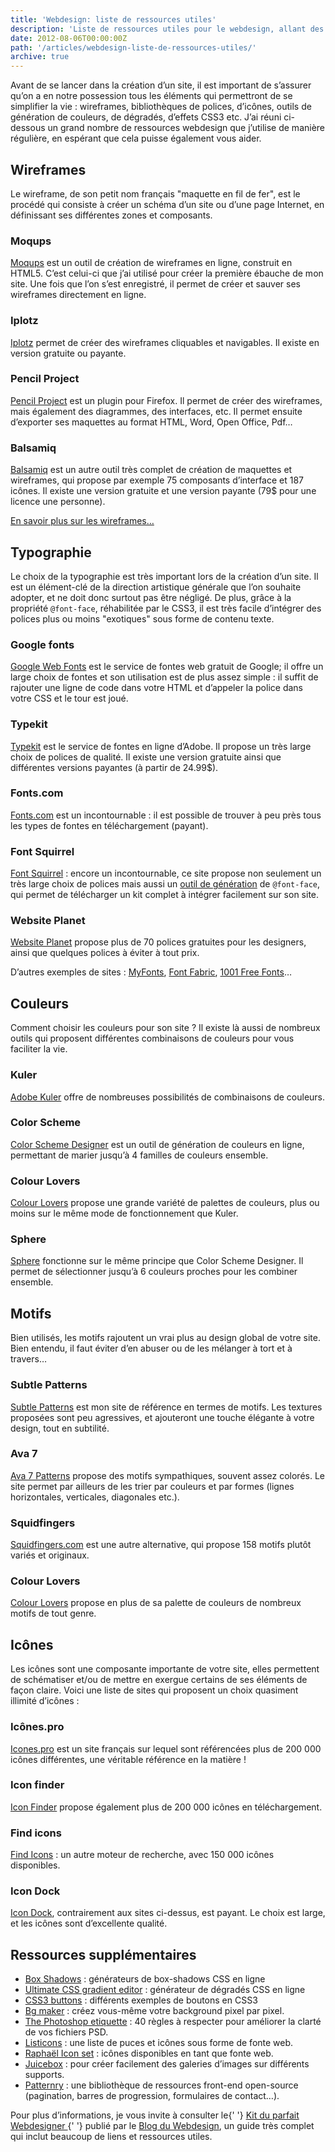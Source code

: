 ```yaml
---
title: 'Webdesign: liste de ressources utiles'
description: 'Liste de ressources utiles pour le webdesign, allant des wireframes aux couleurs, polices etc.'
date: 2012-08-06T00:00:00Z
path: '/articles/webdesign-liste-de-ressources-utiles/'
archive: true
---
```


Avant de se lancer dans la création d’un site, il est important de s’assurer qu’on a en notre possession tous les éléments qui permettront de se simplifier la vie : wireframes, bibliothèques de polices, d’icônes, outils de génération de couleurs, de dégradés, d’effets CSS3 etc. J’ai réuni ci-dessous un grand nombre de ressources webdesign que j’utilise de manière régulière, en espérant que cela puisse également vous aider.

## Wireframes

Le wireframe, de son petit nom français "maquette en fil de fer", est le procédé qui consiste à créer un schéma d’un site ou d’une page Internet, en définissant ses différentes zones et composants.

### Moqups

[Moqups](https://moqups.com/#!/) est un outil de création de wireframes en ligne, construit en HTML5. C’est celui-ci que j’ai utilisé pour créer la première ébauche de mon site. Une fois que l’on s’est enregistré, il permet de créer et sauver ses wireframes directement en ligne.

### Iplotz

[Iplotz](http://iplotz.com/) permet de créer des wireframes cliquables et navigables. Il existe en version gratuite ou payante.

### Pencil Project

[Pencil Project](http://pencil.evolus.vn/en-US/Home.aspx) est un plugin pour Firefox. Il permet de créer des wireframes, mais également des diagrammes, des interfaces, etc. Il permet ensuite d’exporter ses maquettes au format HTML, Word, Open Office, Pdf…

### Balsamiq

[Balsamiq](http://www.balsamiq.com/products/mockups) est un autre outil très complet de création de maquettes et wireframes, qui propose par exemple 75 composants d’interface et 187 icônes. Il existe une version gratuite et une version payante (79\$ pour une licence une personne).

[En savoir plus sur les wireframes…](http://www.smashingmagazine.com/2009/09/01/35-excellent-wireframing-resources/)

## Typographie

Le choix de la typographie est très important lors de la création d’un site. Il est un élément-clé de la direction artistique générale que l’on souhaite adopter, et ne doit donc surtout pas être négligé. De plus, grâce à la propriété `@font-face`, réhabilitée par le CSS3, il est très facile d’intégrer des polices plus ou moins "exotiques" sous forme de contenu texte.

### Google fonts

[Google Web Fonts](http://www.google.com/webfonts/#HomePlace:home) est le service de fontes web gratuit de Google; il offre un large choix de fontes et son utilisation est de plus assez simple : il suffit de rajouter une ligne de code dans votre HTML et d’appeler la police dans votre CSS et le tour est joué.

### Typekit

[Typekit](https://typekit.com/) est le service de fontes en ligne d’Adobe. Il propose un très large choix de polices de qualité. Il existe une version gratuite ainsi que différentes versions payantes (à partir de 24.99\$).

### Fonts.com

[Fonts.com](http://www.fonts.com/) est un incontournable : il est possible de trouver à peu près tous les types de fontes en téléchargement (payant).

### Font Squirrel

[Font Squirrel](http://www.fontsquirrel.com/) : encore un incontournable, ce site propose non seulement un très large choix de polices mais aussi un [outil de génération](http://www.fontsquirrel.com/fontface/generator) de `@font-face`, qui permet de télécharger un kit complet à intégrer facilement sur son site.

### Website Planet

[Website Planet](https://www.websiteplanet.com/blog/best-free-fonts/) propose plus de 70 polices gratuites pour les designers, ainsi que quelques polices à éviter à tout prix.

D’autres exemples de sites : [MyFonts](http://www.myfonts.com/), [Font Fabric](http://fontfabric.com/), [1001 Free Fonts](http://www.1001freefonts.com/)…

## Couleurs

Comment choisir les couleurs pour son site ? Il existe là aussi de nombreux outils qui proposent différentes combinaisons de couleurs pour vous faciliter la vie.

### Kuler

[Adobe Kuler](http://kuler.adobe.com) offre de nombreuses possibilités de combinaisons de couleurs.

### Color Scheme

[Color Scheme Designer](http://colorschemedesigner.com/) est un outil de génération de couleurs en ligne, permettant de marier jusqu’à 4 familles de couleurs ensemble.

### Colour Lovers

[Colour Lovers](http://www.colourlovers.com/palettes) propose une grande variété de palettes de couleurs, plus ou moins sur le même mode de fonctionnement que Kuler.

### Sphere

[Sphere](http://mudcu.be/sphere/) fonctionne sur le même principe que Color Scheme Designer. Il permet de sélectionner jusqu’à 6 couleurs proches pour les combiner ensemble.

## Motifs

Bien utilisés, les motifs rajoutent un vrai plus au design global de votre site. Bien entendu, il faut éviter d’en abuser ou de les mélanger à tort et à travers…

### Subtle Patterns

[Subtle Patterns](http://subtlepatterns.com/) est mon site de référence en termes de motifs. Les textures proposées sont peu agressives, et ajouteront une touche élégante à votre design, tout en subtilité.

### Ava 7

[Ava 7 Patterns](http://patterns.ava7.com/) propose des motifs sympathiques, souvent assez colorés. Le site permet par ailleurs de les trier par couleurs et par formes (lignes horizontales, verticales, diagonales etc.).

### Squidfingers

[Squidfingers.com](http://www.squidfingers.com/patterns/) est une autre alternative, qui propose 158 motifs plutôt variés et originaux.

### Colour Lovers

[Colour Lovers](http://www.colourlovers.com/patterns/new) propose en plus de sa palette de couleurs de nombreux motifs de tout genre.

## Icônes

Les icônes sont une composante importante de votre site, elles permettent de schématiser et/ou de mettre en exergue certains de ses éléments de façon claire. Voici une liste de sites qui proposent un choix quasiment illimité d’icônes :

### Icônes.pro

[Icones.pro](http://icones.pro/) est un site français sur lequel sont référencées plus de 200 000 icônes différentes, une véritable référence en la matière !

### Icon finder

[Icon Finder](http://www.iconfinder.com/) propose également plus de 200 000 icônes en téléchargement.

### Find icons

[Find Icons](http://findicons.com/) : un autre moteur de recherche, avec 150 000 icônes disponibles.

### Icon Dock

[Icon Dock](http://icondock.com), contrairement aux sites ci-dessus, est payant. Le choix est large, et les icônes sont d’excellente qualité.

## Ressources supplémentaires

- [Box Shadows](http://www.westciv.com/tools/boxshadows/index.html) : générateurs de box-shadows CSS en ligne
- [Ultimate CSS gradient editor](http://www.colorzilla.com/gradient-editor/) : générateur de dégradés CSS en ligne
- [CSS3 buttons](http://hellohappy.org/css3-buttons/) : différents exemples de boutons en CSS3
- [Bg maker](http://bgmaker.ventdaval.com/) : créez vous-même votre background pixel par pixel.
- [The Photoshop etiquette](http://photoshopetiquette.com/) : 40 règles à respecter pour améliorer la clarté de vos fichiers PSD.
- [Listicons](http://medialoot.com/item/listicons-arrows-bullets-webfont/) : une liste de puces et icônes sous forme de fonte web.
- [Raphaël Icon set](http://icons.marekventur.de/) : icônes disponibles en tant que fonte web.
- [Juicebox](http://www.juicebox.net/) : pour créer facilement des galeries d’images sur différents supports.
- [Patternry](http://patternry.com/patterns/) : une bibliothèque de ressources front-end open-source (pagination, barres de progression, formulaires de contact…).

<p class="info">
  Pour plus d’informations, je vous invite à consulter le{' '}
  <a href="http://www.blogduwebdesign.com/webdesign/le-kit-du-webdesigner-1/69">
    Kit du parfait Webdesigner
  </a>{' '}
  publié par le <a href="http://www.blogduwebdesign.com">Blog du Webdesign</a>,
  un guide très complet qui inclut beaucoup de liens et ressources utiles.
</p>
